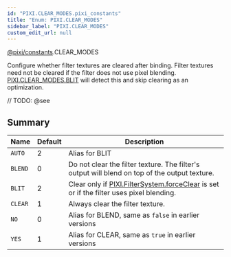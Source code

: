 ```yaml
---
id: "PIXI.CLEAR_MODES.pixi_constants"
title: "Enum: PIXI.CLEAR_MODES"
sidebar_label: "PIXI.CLEAR_MODES"
custom_edit_url: null
---
```


[@pixi/constants](../modules/pixi_constants).CLEAR_MODES

Configure whether filter textures are cleared after binding.
Filter textures need not be cleared if the filter does not use pixel blending. [PIXI.CLEAR_MODES.BLIT](../enums/PIXI.CLEAR_MODES.pixi_constants) will detect this and skip clearing as an optimization.



// TODO: @see

        

## Summary
| Name               | Default | Description                                                                                                                                  |
| ------------------ | ------- | -------------------------------------------------------------------------------------------------------------------------------------------- |
| <code>AUTO</code>  | 2       | Alias for BLIT                                                                                                                               |
| <code>BLEND</code> | 0       | Do not clear the filter texture. The filter's output will blend on top of the output texture.                                                |
| <code>BLIT</code>  | 2       | Clear only if [PIXI.FilterSystem.forceClear](../classes/PIXI.FilterSystem.pixi_core#forceClear) is set or if the filter uses pixel blending. |
| <code>CLEAR</code> | 1       | Always clear the filter texture.                                                                                                             |
| <code>NO</code>    | 0       | Alias for BLEND, same as `false` in earlier versions                                                                                         |
| <code>YES</code>   | 1       | Alias for CLEAR, same as `true` in earlier versions                                                                                          |

    